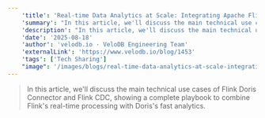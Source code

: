 ```yaml
---
    'title': 'Real-time Data Analytics at Scale: Integrating Apache Flink and Doris'
    'summary': "In this article, we'll discuss the main technical use cases of Flink Doris Connector and Flink CDC, showing a complete playbook to combine Flink's real-time processing with Doris's fast analytics."
    'description': "In this article, we'll discuss the main technical use cases of Flink Doris Connector and Flink CDC, showing a complete playbook to combine Flink's real-time processing with Doris's fast analytics."
    'date': '2025-08-18'
    'author': 'velodb.io · VeloDB Engineering Team'
    'externalLink': 'https://www.velodb.io/blog/1453'
    'tags': ['Tech Sharing']
    "image": '/images/blogs/real-time-data-analytics-at-scale-integrating-apache-flink-and-doris.JPEG'
---
```



> <BlogLink rel="noopener noreferrer" target='_blank' href='https://www.velodb.io/blog/1453'>In this article, we'll discuss the main technical use cases of Flink Doris Connector and Flink CDC, showing a complete playbook to combine Flink's real-time processing with Doris's fast analytics.<SeeMore /></BlogLink>
